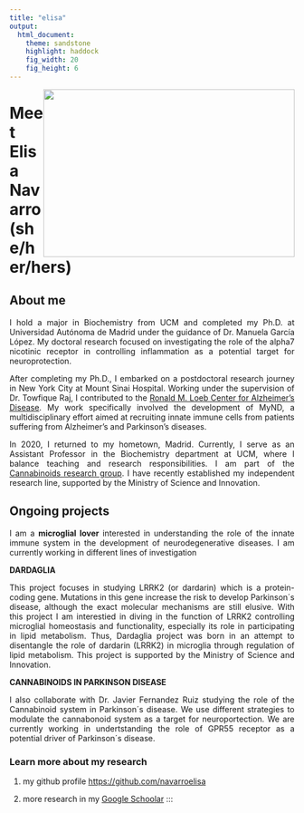 ```yaml
---
title: "elisa"
output: 
  html_document:
    theme: sandstone
    highlight: haddock
    fig_width: 20
    fig_height: 6
---
```


```{=html}
<style type="text/css">
.title {
  display: none;
}

main-container {
  max-width: 1800px;
  margin-left: auto;
  margin-right: auto;
}

body {
text-align: justify
}

</style>
```

<a href = "https://scholar.google.com/citations?user=fa-E_e8AAAAJ&hl=en/"> <img style="float: right;" height=296 width=444 src="images/Elisa.jpg"> </a>

# **Meet Elisa Navarro (she/her/hers)**
## **About me**
I hold a major in Biochemistry from UCM and completed my Ph.D. at Universidad Autónoma de Madrid under the guidance of Dr. Manuela García López. My doctoral research focused on investigating the role of the alpha7 nicotinic receptor in controlling inflammation as a potential target for neuroprotection.

After completing my Ph.D., I embarked on a postdoctoral research journey in New York City at Mount Sinai Hospital. Working under the supervision of Dr. Towfique Raj, I contributed to the [Ronald M. Loeb Center for Alzheimer’s Disease](https://icahn.mssm.edu/research/loeb-alzheimers). My work specifically involved the development of MyND, a multidisciplinary effort aimed at recruiting innate immune cells from patients suffering from Alzheimer's and Parkinson's diseases.

In 2020, I returned to my hometown, Madrid. Currently, I serve as an Assistant Professor in the Biochemistry department at UCM, where I balance teaching and research responsibilities. I am part of the [Cannabinoids research group](https://www.ucm.es/grupos/grupo/73). I have recently established my independent research line, supported by the Ministry of Science and Innovation.

## **Ongoing projects**
I am a **microglial lover** interested in understanding the role of the innate immune system in the development of neurodegenerative diseases. I am currently working in different lines of investigation

**DARDAGLIA**

This project focuses in studying LRRK2 (or dardarin) which is a protein-coding gene. Mutations in this gene increase the risk to develop Parkinson´s disease, although the exact molecular mechanisms are still elusive. With this project I am interestied in diving in the function of LRRK2 controlling microglial homeostasis and functionality, especially its role in participating in lipid metabolism. Thus, Dardaglia project was born in an attempt to disentangle the role of dardarin (LRRK2) in microglia through regulation of lipid metabolism. This project is supported by the Ministry of Science and Innovation. 

**CANNABINOIDS IN PARKINSON DISEASE**

I also collaborate with Dr. Javier Fernandez Ruiz studying the role of the Cannabinoid system in Parkinson´s disease. We use different strategies to modulate the cannabonoid system as a target for neuroportection. We are currently working in undertstanding the role of GPR55 receptor as a potential driver of Parkinson´s disease.

### **Learn more about my research**

1.  my github profile <https://github.com/navarroelisa>

2.  more research in my [Google Schoolar](https://scholar.google.com/citations?user=fa-E_e8AAAAJ&hl=en)
:::